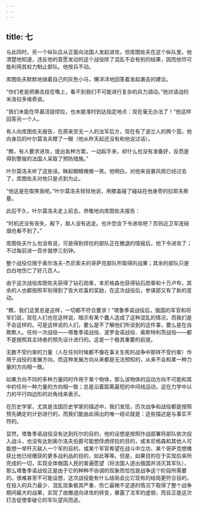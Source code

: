 ```yaml
---
---
---
```

title: 七
---



与此同时，另一个纵队应从正面向法国人发起进攻，但库图佐夫在这个纵队里。他清楚地知道，违反他的意愿发动的这个战役除了混乱不会有别的结果，因而他尽可能利用其权力制止部队。他按兵不动。

库图佐夫默默地骑着自己的灰色小马，懒洋洋地回答着发起袭击的建议。

“你们老是把袭击挂在嘴上，看不到我们不可能进行复杂的兵力调动。”他对请战的米洛拉多维奇说。

“我们未能在早晨活捉缪拉，也未能准时到达指定地点：现在毫无办法了！”他这样回答另一个人。

有人向库图佐夫报告，在原来空无一人的法军后方，现在有了波兰人的两个营。他向身后的叶尔莫洛夫瞟了一眼（他从昨天起还没有和他说过话）。

“瞧，有人要求进攻，提出各种方案，一动起手来，却什么也没有准备好，反而是得到警报的法国人采取了预防措施。”

叶尔莫洛夫听了这些话，眯起眼睛微微一笑。他明白，对他来说暴风雨已经过去了，库图佐夫对他只是点到为止。

“他这是在取笑我呢。”叶尔莫洛夫轻轻地说，用膝盖碰了碰站在他身旁的拉耶夫斯基。

此后不久，叶尔莫洛夫走上前去，恭敬地向库图佐夫报告：

“时机还没有丧失，殿下，敌人没有逃走。也许您会下令进攻吧？否则近卫军连硝烟也看不到了。”

库图佐夫什么也没有说，可是得到缪拉的部队正在撤退的情报后，他下令进攻了；不过每前进一百步就停三刻钟。

整个战役仅限于奥尔洛夫-杰尼索夫的哥萨克部队所取得的战果；其余的部队只是白白地伤亡了好几百人。

由于这次战役库图佐夫获得了钻石勋章，本尼格森也获得钻石勋章和十万卢布，其余的人也都按照军衔得到了皆大欢喜的奖励，在这次战役后，参谋部又有了新的变动。

“瞧，我们这里总是这样，一切都不符合要求！”塔鲁季诺战役后，俄国的军官和将军们说，现在人们也在这样说，暗示有某个蠢人造成了这种混乱的情况，而我们是不会这样的。可是这样说的人们，要么是不了解他们所谈到的这件事，要么是在自欺欺人。任何一次战役——塔鲁季诺战役、波罗金诺战役、奥斯特利茨战役——都不是按照其主持者的预先设计进行的。这是一个极其重要的前提。

无数不受约束的力量（人在任何时候都不像在事关生死的战争中那样不受约束）作用于战役的发展方向，而这种发展方向从来都是无法预知的，从来不会和某一种力量的方向相一致。

如果方向不同的多种力量同时作用于某个物体，那么该物体的运动方向不可能和其中的任何一种力量的方向相一致；总是沿着距离最短的中间线运动，这在力学中以力的平行四边形的对角线来表示。

在历史学家，尤其是法国历史学家的描述中，我们发现，历次战争和战役都是按照预先确定的计划进行的，而我们能由此得出的唯一结论就是：这些描述是与事实不符的。

显然，塔鲁季诺战役没有达到托尔的目的，他的设想是按照作战部署将部队依次投入战斗，也没有达到奥尔洛夫伯爵可能想俘虏缪拉的目的，或本尼格森和其他人可能想一举歼灭敌人一个军的目的，或某个军官希望在战斗中立功、某个哥萨克想缴获比他已经缴获的更多战利品的目的，如此等等。但是，如果目的在于实现后来所完成的一切，实现全体俄国人民的普遍愿望（将法国人逐出俄国并消灭其军队），那么塔鲁季诺战役正是由于它的种种不协调的现象而恰恰是战争这个阶段所需要的。很难甚至不可能设想，这次战役能有什么结局会比它现有的结局更符合目的。在投入的兵力最少、混乱现象极其严重、伤亡最微不足道的情况下取得了整个战争期间最大的战果，实现了由撤退向进攻的转变，暴露了法军的虚弱，而且正是这次打击促使拿破仑的军队望风而逃。